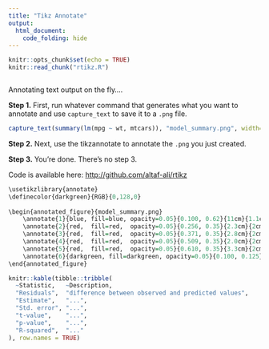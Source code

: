 ```yaml
---
title: "Tikz Annotate"
output:
  html_document: 
    code_folding: hide
---
```


```r
knitr::opts_chunk$set(echo = TRUE)
knitr::read_chunk("rtikz.R")
```

```r
```

Annotating text output on the fly....

**Step 1.** First, run whatever command that generates what you want to annotate and use `capture_text` to save it to a `.png` file.

```r
capture_text(summary(lm(mpg ~ wt, mtcars)), "model_summary.png", width=2, height=1, units="in", res=300, pointsize=2)
```

**Step 2.** Next, use the tikzannotate to annotate the `.png` you just created.

**Step 3.** You're done. There's no step 3.

Code is available here: <a href="http://github.com/altaf-ali/rtikz" target="_blank">http://github.com/altaf-ali/rtikz</a>

```r
\usetikzlibrary{annotate}
\definecolor{darkgreen}{RGB}{0,128,0}
		  
\begin{annotated_figure}{model_summary.png}
	\annotate{1}{blue, fill=blue, opacity=0.05}{0.100, 0.62}{11cm}{1.1cm}{west}{blue}{east}
	\annotate{2}{red,  fill=red,  opacity=0.05}{0.256, 0.35}{2.3cm}{2cm}{north}{red}{south}
	\annotate{3}{red,  fill=red,  opacity=0.05}{0.371, 0.35}{2.8cm}{2cm}{north}{red}{south}
	\annotate{4}{red,  fill=red,  opacity=0.05}{0.509, 0.35}{2.0cm}{2cm}{north}{red}{south}
	\annotate{5}{red,  fill=red,  opacity=0.05}{0.610, 0.35}{3.3cm}{2cm}{north}{red}{south}
	\annotate{6}{darkgreen, fill=darkgreen, opacity=0.05}{0.100, 0.125}{17cm}{0.5cm}{west}{darkgreen}{east}
\end{annotated_figure}
```


```r
knitr::kable(tibble::tribble(
  ~Statistic,   ~Description,
  "Residuals",  "difference between observed and predicted values",
  "Estimate",   "...",
  "Std. error", "...",
  "t-value",    "...",
  "p-value",    "...",
  "R-squared",  "..."
), row.names = TRUE)
```
